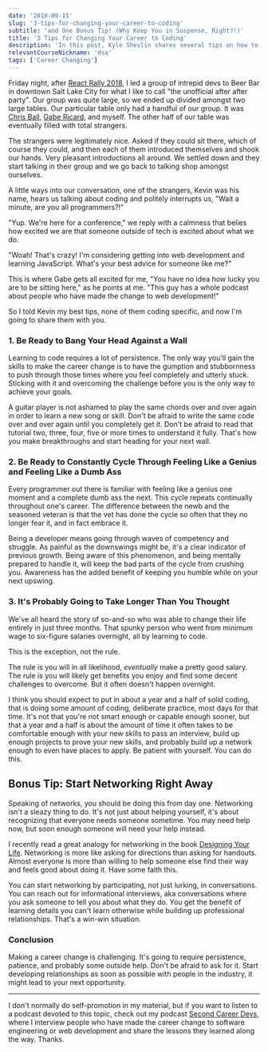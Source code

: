 ```yaml
---
date: '2018-09-15'
slug: '3-tips-for-changing-your-career-to-coding'
subtitle: 'and One Bonus Tip! (Why Keep You in Suspense, Right?!)'
title: '3 Tips for Changing Your Career to Coding'
description: 'In this post, Kyle Shevlin shares several tips on how to make a career change into web development and software engineering'
relevantCourseNickname: 'dsa'
tags: ['Career Changing']
---
```


Friday night, after [React Rally 2018](https://www.reactrally.com/), I led a group of intrepid devs to Beer Bar in downtown Salt Lake City for what I like to call "the unofficial after after party". Our group was quite large, so we ended up divided amongst two large tables. Our particular table only had a handful of our group. It was [Chris Ball](https://twitter.com/cball_), [Gabe Ricard](https://twitter.com/GabeRicard), and myself. The other half of our table was eventually filled with total strangers.

The strangers were legitimately nice. Asked if they could sit there, which of course they could, and then each of them introduced themselves and shook our hands. Very pleasant introductions all around. We settled down and they start talking in their group and we go back to talking shop amongst ourselves.

A little ways into our conversation, one of the strangers, Kevin was his name, hears us talking about coding and politely interrupts us, "Wait a minute, are you all programmers?!"

"Yup. We're here for a conference," we reply with a calmness that belies how excited we are that someone outside of tech is excited about what we do.

"Woah! That's crazy! I'm considering getting into web development and learning JavaScript. What's your best advice for someone like me?"

This is where Gabe gets all excited for me, "You have no idea how lucky you are to be sitting here," as he points at me. "This guy has a whole podcast about people who have made the change to web development!"

So I told Kevin my best tips, none of them coding specific, and now I'm going to share them with you.

### 1\. Be Ready to Bang Your Head Against a Wall

Learning to code requires a lot of persistence. The only way you'll gain the skills to make the career change is to have the gumption and stubbornness to push through those times where you feel completely and utterly stuck. Sticking with it and overcoming the challenge before you is the only way to achieve your goals.

A guitar player is not ashamed to play the same chords over and over again in order to learn a new song or skill. Don't be afraid to write the same code over and over again until you completely get it. Don't be afraid to read that tutorial two, three, four, five or more times to understand it fully. That's how you make breakthroughs and start heading for your next wall.

### 2\. Be Ready to Constantly Cycle Through Feeling Like a Genius and Feeling Like a Dumb Ass

Every programmer out there is familiar with feeling like a genius one moment and a complete dumb ass the next. This cycle repeats continually throughout one's career. The difference between the newb and the seasoned veteran is that the vet has done the cycle so often that they no longer fear it, and in fact embrace it.

Being a developer means going through waves of competency and struggle. As painful as the downswings might be, it's a clear indicator of previous growth. Being aware of this phenomenon, and being mentally prepared to handle it, will keep the bad parts of the cycle from crushing you. Awareness has the added benefit of keeping you humble while on your next upswing.

### 3\. It's Probably Going to Take Longer Than You Thought

We've all heard the story of so-and-so who was able to change their life entirely in just three months. That spunky person who went from minimum wage to six-figure salaries overnight, all by learning to code.

This is the exception, not the rule.

The rule is you will in all likelihood, _eventually_ make a pretty good salary. The rule is you will likely get benefits you enjoy and find some decent challenges to overcome. But it often doesn't happen overnight.

I think you should expect to put in about a year and a half of solid coding, that is doing some amount of coding, deliberate practice, most days for that time. It's not that you're not smart enough or capable enough sooner, but that a year and a half is about the amount of time it often takes to be comfortable enough with your new skills to pass an interview, build up enough projects to prove your new skills, and probably build up a network enough to even have places to apply. Be patient with yourself. You can do this.

## Bonus Tip: Start Networking Right Away

Speaking of networks, you should be doing this from day one. Networking isn't a sleazy thing to do. It's not just about helping yourself, it's about recognizing that everyone needs someone sometime. You may need help now, but soon enough someone will need your help instead.

I recently read a great analogy for networking in the book [Designing Your Life](https://amzn.to/2NhPd4R). Networking is more like asking for directions than asking for handouts. Almost everyone is more than willing to help someone else find their way and feels good about doing it. Have some faith this.

You can start networking by participating, not just lurking, in conversations. You can reach out for informational interviews, aka conversations where you ask someone to tell you about what they do. You get the benefit of learning details you can't learn otherwise while building up professional relationships. That's a win-win situation.

### Conclusion

Making a career change is challenging. It's going to require persistence, patience, and probably some outside help. Don't be afraid to ask for it. Start developing relationships as soon as possible with people in the industry, it might lead to your next opportunity.

---

I don't normally do self-promotion in my material, but if you want to listen to a podcast devoted to this topic, check out my podcast [Second Career Devs](https://secondcareerdevs.com), where I interview people who have made the career change to software engineering or web development and share the lessons they learned along the way. Thanks.
